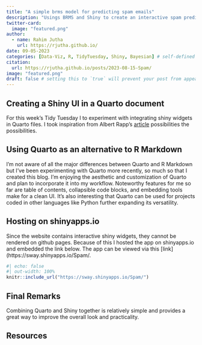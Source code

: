 ```yaml
---
title: "A simple brms model for predicting spam emails"
description: "Usings BRMS and Shiny to create an interactive spam prediction app."
twitter-card:
  image: "featured.png"
author:
  - name: Rahim Jutha
    url: https://rjutha.github.io/
date: 09-05-2023
categories: [Data-Viz, R, TidyTuesday, Shiny, Bayesian] # self-defined categories
citation:
  url: https://rjutha.github.io/posts/2023-08-15-Spam/
image: "featured.png"
draft: false # setting this to `true` will prevent your post from appearing on your listing page until you're ready
---
```


## Creating a Shiny UI in a Quarto document

For this week's Tidy Tuesday I to experiment with integrating shiny widgets in Quarto files. I took inspiration from Albert Rapp's [article](https://3mw.albert-rapp.de/p/shiny-and-quarto) possibilities the possibilities.

## Using Quarto as an alternative to R Markdown

I'm not aware of all the major differences between Quarto and R Markdown but I've been experimenting with Quarto more recently, so much so that I created this blog. I'm enjoying the aesthetic and customization of Quarto and plan to incorporate it into my workflow. Noteworthy features for me so far are  table of contents, collapsible code blocks, and embedding tools make for a clean UI. It's also interesting that Quarto can be used for projects coded in other languages like Python further expanding its versatility.

## Hosting on shinyapps.io

Since the website contains interactive shiny widgets, they cannot be rendered on github pages. Because of this I hosted the app on shinyapps.io and embedded the link below. The app can be viewed via this [link](https://sway.shinyapps.io/Spam/.

```r
#| echo: false
#| out-width: 100%
knitr::include_url("https://sway.shinyapps.io/Spam/")
```

## Final Remarks

Combining Quarto and Shiny together is relatively simple and provides a great way to improve the overall look and practicality.  

## Resources

